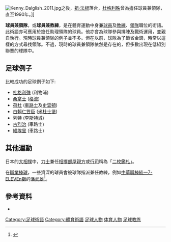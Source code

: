 [[File:Kenny_Dalglish_2011.jpg|thumb]]之後，[[祖·法根|祖·法根]]落台，[[杜格利殊|杜格利殊]]曾為{{fc|利物浦}}擔任球員兼領隊，直至1990年。]]

'''球員兼領隊'''，或'''球員兼教練'''，是在體育運動中身兼[[球員|球員]]及[[教練|教練]]、[[領隊|領隊]]職位的術語。此術語亦可應用於擔任助理領隊的球員。他亦會為球隊參與排陣及戰術運用，並親自執行。現時球員兼領隊的例子並不多。但在以前，球隊為了節省金錢，時常以這樣的方式尋找領隊。不過，現時的球員兼領隊依然是存在的，但多數出現在低組別聯賽的球隊中。

==足球例子==
比較成功的足球例子如下:
*[[杜格利殊|杜格利殊]] (利物浦)
*[[桑拿士|桑拿士]] ([[格流|格流]])
*[[荷杜|荷杜]] ([[車路士|車路士]]及[[史雲頓|史雲頓]])
*[[白賴仁笠臣|白賴仁笠臣]] ([[米杜士堡|米杜士堡]])
*列特 ([[李斯特城|李斯特城]])
*[[古烈治|古烈治]] (車路士)
*[[維埃里|維埃里]] (車路士)

==其他運動==
日本的[[大相撲|大相撲]]中，[[力士|力士]]兼任[[相撲部屋|相撲部屋]][[親方|親方]]或[[行司|行司]]稱為「[[二枚鑑札|二枚鑑札]]」。

在[[職業棒球|職業棒球]]，一些資深的球員會被球隊指派兼任教練，例如[[中華職棒|中華職棒]][[統一7-ELEVEn獅|統一7-ELEVEn獅]]的[[潘武雄|潘武雄]]<ref>{{cite news |author1=羅惠齡 |title=統一獅教練團異動　潘武雄確定球員兼教練 |url=https://tw.appledaily.com/sports/20220122/K6AVFJR26RAIZOEDILICGQLVDE/ |accessdate=2022-02-08 |publisher=蘋果新聞網(臺灣) |date=2022-01-22}}</ref>。

==參考資料==
*{{cite web |url=http://www.bbc.co.uk/sport/0/football/21928791 |title=Where have football's player-managers gone? |first=Simon |last=Austin |work=BBC Sport |publisher=BBC |date=28 March 2013 |accessdate=29 March 2013 |archive-date=2015-09-08 |archive-url=https://web.archive.org/web/20150908114902/http://www.bbc.co.uk/sport/0/football/21928791 |dead-url=no }}
{{reflist}}

{{sports-stub}}

[[Category:足球術語|Category:足球術語]]
[[Category:體育術語|Category:體育術語]]
[[Category:足球人物|]]
[[Category:体育人物|]]
[[Category:足球教练|]]
